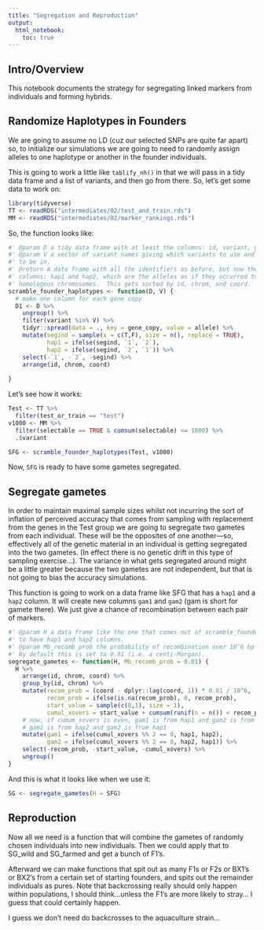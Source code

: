 ```yaml
---
title: "Segregation and Reproduction"
output: 
  html_notebook:
    toc: true
---
```



## Intro/Overview

This notebook documents the strategy for segregating linked markers from
individuals and forming hybrids.

## Randomize Haplotypes in Founders

We are going to assume no LD (cuz our selected SNPs are quite far apart)
so, to initialize our simulations we are going to need to randomly assign
alleles to one haplotype or another in the founder individuals. 

This is going to work a little like `tablify_nh()` in that we will pass in
a tidy data frame and a list of variants, and then go from there.
So, let's get some data to work on:
```r
library(tidyverse)
TT <- readRDS("intermediates/02/test_and_train.rds")
MM <- readRDS("intermediates/02/marker_rankings.rds")
```

So, the function looks like:
```r
#' @param D a tidy data frame with at least the columns: id, variant, gene_copy, allele, chrom, coord, pop
#' @param V a vector of variant names giving which variants to use and the order they are
#' to be in.
#' @return A data frame with all the identifiers as before, but now the alleles are in two 
#' columns: hap1 and hap2, which are the alleles as if they occurred together on different
#' homologous chromosomes.  This gets sorted by id, chrom, and coord.
scramble_founder_haplotypes <- function(D, V) {
  # make one column for each gene copy
  D1 <- D %>%
    ungroup() %>%
    filter(variant %in% V) %>%
    tidyr::spread(data = ., key = gene_copy, value = allele) %>%
    mutate(segind = sample(x = c(T,F), size = n(), replace = TRUE),
           hap1 = ifelse(segind, `1`, `2`),
           hap2 = ifelse(segind, `2`, `1`)) %>%
    select(-`1`, -`2`, -segind) %>%
    arrange(id, chrom, coord)
  
}
```

Let's see how it works:
```r
Test <- TT %>%
  filter(test_or_train == "test")
v1000 <- MM %>%
  filter(selectable == TRUE & cumsum(selectable) <= 1000) %>%
  .$variant

SFG <- scramble_founder_haplotypes(Test, v1000)
```
Now, `SFG` is ready to have some gametes segregated.

## Segregate gametes

In order to maintain maximal sample sizes whilst not incurring the sort of 
inflation of perceived accuracy that comes from sampling with replacement
from the genes in the Test group we are going to segregate two gametes from 
each individual.  These will be the opposites of one another---so, effectively all
of the genetic material in an individual is getting segregated into the two gametes.
(In effect there is no genetic drift in this type of sampling exercise...).  The variance
in what gets segregated around might be a little greater because the two gametes are
not independent, but that is not going to bias the accuracy simulations.  

This function is going to work on a data frame like SFG that has a `hap1` and a `hap2`
column.  It will create new columns `gam1` and `gam2` (gam is short for gamete there).
We just give a chance of recombination between each pair of markers.

```r
#' @param H a data frame like the one that comes out of scramble_founder_haplotypes().  It has
#' to have hap1 and hap2 columns.
#' @param Mb_recomb_prob the probability of recombination over 10^6 bp (one Mb).  
#' By default this is set to 0.01 (i.e. a centi-Morgan).
segregate_gametes <- function(H, Mb_recomb_prob = 0.01) {
  H %>%
    arrange(id, chrom, coord) %>%
    group_by(id, chrom) %>%
    mutate(recom_prob = (coord - dplyr::lag(coord, 1)) * 0.01 / 10^6,
           recom_prob = ifelse(is.na(recom_prob), 0, recom_prob),
           start_value = sample(c(0,1), size = 1),
           cumul_xovers = start_value + cumsum(runif(n = n()) < recom_prob)) %>%
    # now, if cumum_xovers is even, gam1 is from hap1 and gam2 is from hap2.  Otherwise
    # gam1 is from hap2 and gam2 is from hap1
    mutate(gam1 = ifelse(cumul_xovers %% 2 == 0, hap1, hap2),
           gam2 = ifelse(cumul_xovers %% 2 == 0, hap2, hap1)) %>%
    select(-recom_prob, -start_value, -cumul_xovers) %>%
    ungroup()
}
```

And this is what it looks like when we use it:
```r
SG <- segregate_gametes(H = SFG)
```

## Reproduction

Now all we need is a function that will combine the gametes of randomly chosen individuals 
into new individuals.  Then we could apply that to SG_wild and SG_farmed and get a bunch of
F1's.  

Afterward we can make functions that spit out as many F1s or F2s or BX1's or BX2's from a 
certain set of starting founders, and spits out the remainder individuals as pures.  Note that 
backcrossing really should only happen within populations, I should think...unless the F1's are more likely to stray...
I guess that could certainly happen.

I guess we don't need do backcrosses to the aquaculture strain...

